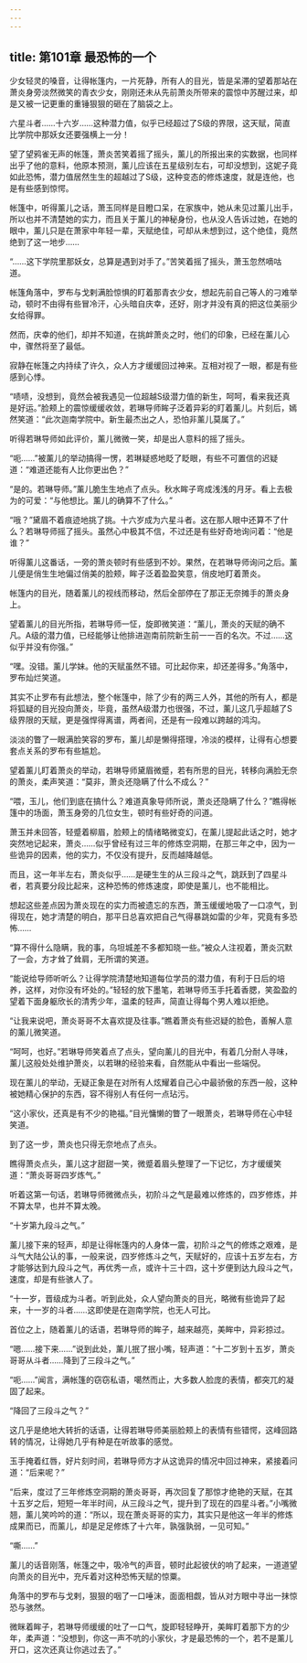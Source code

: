 ```yaml
---
---
---
```

title: 第101章 最恐怖的一个
---



少女轻灵的嗓音，让得帐篷内，一片死静，所有人的目光，皆是呆滞的望着那站在萧炎身旁淡然微笑的青衣少女，刚刚还未从先前萧炎所带来的震惊中苏醒过来，却是又被一记更重的重锤狠狠的砸在了脑袋之上。

六星斗者……十六岁……这种潜力值，似乎已经超过了S级的界限，这天赋，简直比学院中那妖女还要强横上一分！

望了望鸦雀无声的帐篷，萧炎苦笑着摇了摇头，薰儿的所报出来的实数据，也同样出乎了他的意料，他原本预测，薰儿应该在五星级别左右，可却没想到，这妮子竟如此恐怖，潜力值居然生生的超越过了S级，这种变态的修炼速度，就是连他，也是有些感到惊愕。

帐篷中，听得薰儿之话，萧玉同样是目瞪口呆，在家族中，她从未见过薰儿出手，所以也并不清楚她的实力，而且关于薰儿的神秘身份，也从没人告诉过她，在她的眼中，薰儿只是在萧家中年轻一辈，天赋绝佳，可却从未想到过，这个绝佳，竟然绝到了这一地步……

“……这下学院里那妖女，总算是遇到对手了。”苦笑着摇了摇头，萧玉忽然嘀咕道。

帐篷角落中，罗布与戈剌满脸惊惧的盯着那青衣少女，想起先前自己等人的刁难举动，顿时不由得有些冒冷汗，心头暗自庆幸，还好，刚才并没有真的把这位美丽少女给得罪。

然而，庆幸的他们，却并不知道，在挑衅萧炎之时，他们的印象，已经在薰儿心中，骤然将至了最低。

寂静在帐篷之内持续了许久，众人方才缓缓回过神来。互相对视了一眼，都是有些感到心悸。

“啧啧，没想到，竟然会被我遇见一位超越S级潜力值的新生，呵呵，看来我还真是好运。”脸颊上的震惊缓缓收敛，若琳导师眸子泛着异彩的盯着薰儿。片刻后，嫣然笑道：“此次迦南学院中。新生最杰出之人，恐怕非薰儿莫属了。”

听得若琳导师如此评价，薰儿微微一笑，却是出人意料的摇了摇头。

“呃……”被薰儿的举动搞得一愣，若琳疑惑地眨了眨眼，有些不可置信的迟疑道：“难道还能有人比你更出色？”

“是的。若琳导师。”薰儿脆生生地点了点头。秋水眸子弯成浅浅的月牙。看上去极为的可爱：“与他想比。薰儿的确算不了什么。”

“哦？”黛眉不着痕迹地挑了挑。十六岁成为六星斗者。这在那人眼中还算不了什么？若琳导师摇了摇头。虽然心中极其不信，不过还是有些好奇地询问着：“他是谁？”

听得薰儿这番话，一旁的萧炎顿时有些感到不妙。果然，在若琳导师询问之后。薰儿便是俏生生地偏过俏美的脸颊，眸子泛着盈盈笑意，俏皮地盯着萧炎。

帐篷内的目光，随着薰儿的视线而移动，然后全部停在了那正无奈摊手的萧炎身上。

望着薰儿的目光所指，若琳导师一怔，旋即微笑道：“薰儿，萧炎的天赋的确不凡。A级的潜力值，已经能够让他排进迦南前院新生前一一百的名次。不过……这似乎并没有你强。”

“嘿。没错。薰儿学妹。他的天赋虽然不错。可比起你来，却还差得多。”角落中，罗布灿烂笑道。

其实不止罗布有此想法，整个帐篷中，除了少有的两三人外，其他的所有人，都是将狐疑的目光投向萧炎，毕竟，虽然A级潜力也很强，不过，薰儿这几乎超越了S级界限的天赋，更是强悍得离谱，两者间，还是有一段难以跨越的鸿沟。

淡淡的瞥了一眼满脸笑容的罗布，薰儿却是懒得搭理，冷淡的模样，让得有心想要套点关系的罗布有些尴尬。

望着薰儿盯着萧炎的举动，若琳导师黛眉微蹙，若有所思的目光，转移向满脸无奈的萧炎，柔声笑道：“莫非，萧炎还隐瞒了什么不成么？”

“喂，玉儿，他们到底在搞什么？难道真象导师所说，萧炎还隐瞒了什么？”瞧得帐篷中的场面，萧玉身旁的几位女生，顿时有些好奇的问道。

萧玉并未回答，轻蹙着柳眉，脸颊上的情绪略微变幻，在薰儿提起此话之时，她才突然地记起来，萧炎……似乎曾经有过三年的修炼空洞期，在那三年之中，因为一些诡异的因素，他的实力，不仅没有提升，反而越降越低。

而且，这一年半左右，萧炎似乎……是硬生生的从三段斗之气，跳跃到了四星斗者，若真要分段比起来，这种恐怖的修炼速度，即使是薰儿，也不能相比。

想起这些差点因为萧炎现在的实力而被遗忘的东西，萧玉缓缓地吸了一口凉气，到得现在，她才清楚的明白，那平日总喜欢把自己气得暴跳如雷的少年，究竟有多恐怖……

“算不得什么隐瞒，我的事，乌坦城差不多都知晓一些。”被众人注视着，萧炎沉默了一会，方才耸了耸肩，无所谓的笑道。

“能说给导师听听么？让得学院清楚地知道每位学员的潜力值，有利于日后的培养，这样，对你没有坏处的。”轻轻的放下墨笔，若琳导师玉手托着香腮，笑盈盈的望着下面身躯欣长的清秀少年，温柔的轻声，简直让得每个男人难以拒绝。

“让我来说吧，萧炎哥哥不太喜欢提及往事。”瞧着萧炎有些迟疑的脸色，善解人意的薰儿微笑道。

“呵呵，也好。”若琳导师笑着点了点头，望向薰儿的目光中，有着几分耐人寻味，薰儿这般处处维护萧炎，以若琳的经验来看，自然能从中看出一些端倪。

现在薰儿的举动，无疑正象是在对所有人炫耀着自己心中最骄傲的东西一般，这种被她精心保护的东西，容不得别人有任何一点玷污。

“这小家伙，还真是有不少的艳福。”目光慵懒的瞥了一眼萧炎，若琳导师在心中轻笑道。

到了这一步，萧炎也只得无奈地点了点头。

瞧得萧炎点头，薰儿这才甜甜一笑，微蹙着眉头整理了一下记忆，方才缓缓笑道：“萧炎哥哥四岁炼气。”

听着这第一句话，若琳导师微微点头，初阶斗之气是最难以修炼的，四岁修炼，并不算太早，也并不算太晚。

“十岁第九段斗之气。”

薰儿接下来的轻声，却是让得帐篷内的人身体一震，初阶斗之气的修炼之艰难，是斗气大陆公认的事，一般来说，四岁修炼斗之气，天赋好的，应该十五岁左右，方才能够达到九段斗之气，再优秀一点，或许十三十四，这十岁便到达九段斗之气，速度，却是有些骇人了。

“十一岁，晋级成为斗者。听到此处，众人望向萧炎的目光，略微有些诡异了起来，十一岁的斗者……这即使是在迦南学院，也无人可比。

首位之上，随着薰儿的话语，若琳导师的眸子，越来越亮，美眸中，异彩掠过。

“嗯……接下来……”说到此处，薰儿抿了抿小嘴，轻声道：“十二岁到十五岁，萧炎哥哥从斗者……降到了三段斗之气。”

“呃……”闻言，满帐篷的窃窃私语，噶然而止，大多数人脸庞的表情，都突兀的凝固了起来。

“降回了三段斗之气？”

这几乎是绝地大转折的话语，让得若琳导师美丽脸颊上的表情有些错愕，这峰回路转的情况，让得她几乎有种是在听故事的感觉。

玉手掩着红唇，好片刻时间，若琳导师方才从这诡异的情况中回过神来，紧接着问道：“后来呢？”

“后来，度过了三年修炼空洞期的萧炎哥哥，再次回复了那惊才绝艳的天赋，在其十五岁之后，短短一年半时间，从三段斗之气，提升到了现在的四星斗者。”小嘴微翘，薰儿笑吟吟的道：“所以，现在萧炎哥哥的实力，其实只是他这一年半的修炼成果而已，而薰儿，却是足足修炼了十六年，孰强孰弱，一见可知。”

“嘶……”

薰儿的话音刚落，帐篷之中，吸冷气的声音，顿时此起彼伏的响了起来，一道道望向萧炎的目光中，充斥着对这种恐怖天赋的惊粟。

角落中的罗布与戈剌，狠狠的咽了一口唾沫，面面相觑，皆从对方眼中寻出一抹惊恐与骇然。

微眯着眸子，若琳导师缓缓的吐了一口气，旋即轻轻睁开，美眸盯着那下方的少年，柔声道：“没想到，你这一声不吭的小家伙，才是最恐怖的一个，若不是薰儿开口，这次还真让你逃过去了。”